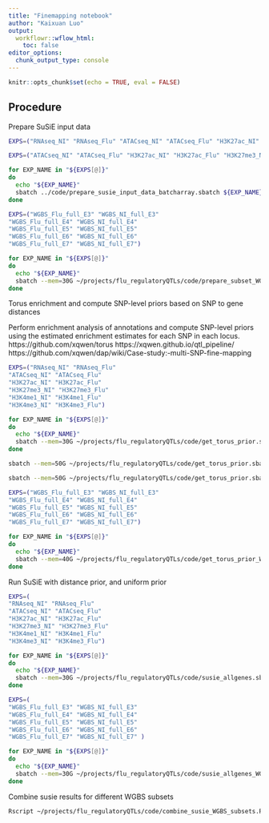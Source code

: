 ```yaml
---
title: "Finemapping notebook"
author: "Kaixuan Luo"
output:
  workflowr::wflow_html:
    toc: false
editor_options:
  chunk_output_type: console
---
```


```r
knitr::opts_chunk$set(echo = TRUE, eval = FALSE)
```

## Procedure

Prepare SuSiE input data

```bash

EXPS=("RNAseq_NI" "RNAseq_Flu" "ATACseq_NI" "ATACseq_Flu" "H3K27ac_NI" "H3K27ac_Flu" "H3K27me3_NI" "H3K27me3_Flu" "H3K4me1_NI" "H3K4me1_Flu" "H3K4me3_NI" "H3K4me3_Flu")

EXPS=("ATACseq_NI" "ATACseq_Flu" "H3K27ac_NI" "H3K27ac_Flu" "H3K27me3_NI" "H3K27me3_Flu" "H3K4me1_NI" "H3K4me1_Flu" "H3K4me3_NI" "H3K4me3_Flu")

for EXP_NAME in "${EXPS[@]}"
do
  echo "${EXP_NAME}"
  sbatch ../code/prepare_susie_input_data_batcharray.sbatch ${EXP_NAME}
done

```

```bash
EXPS=("WGBS_Flu_full_E3" "WGBS_NI_full_E3"
"WGBS_Flu_full_E4" "WGBS_NI_full_E4" 
"WGBS_Flu_full_E5" "WGBS_NI_full_E5" 
"WGBS_Flu_full_E6" "WGBS_NI_full_E6"
"WGBS_Flu_full_E7" "WGBS_NI_full_E7")

for EXP_NAME in "${EXPS[@]}"
do
  echo "${EXP_NAME}"
  sbatch --mem=30G ~/projects/flu_regulatoryQTLs/code/prepare_subset_WGBS_susie_input_data_batcharray.sbatch ${EXP_NAME}
done
```

Torus enrichment and compute SNP-level priors based on SNP to gene distances

Perform enrichment analysis of annotations and compute SNP-level priors using the estimated enrichment estimates for each SNP in each locus.
https://github.com/xqwen/torus
https://xqwen.github.io/qtl_pipeline/
https://github.com/xqwen/dap/wiki/Case-study:-multi-SNP-fine-mapping

```bash
EXPS=("RNAseq_NI" "RNAseq_Flu"
"ATACseq_NI" "ATACseq_Flu" 
"H3K27ac_NI" "H3K27ac_Flu" 
"H3K27me3_NI" "H3K27me3_Flu" 
"H3K4me1_NI" "H3K4me1_Flu" 
"H3K4me3_NI" "H3K4me3_Flu")

for EXP_NAME in "${EXPS[@]}"
do
  echo "${EXP_NAME}"
  sbatch --mem=30G ~/projects/flu_regulatoryQTLs/code/get_torus_prior.sbatch ${EXP_NAME}
done

sbatch --mem=50G ~/projects/flu_regulatoryQTLs/code/get_torus_prior.sbatch "WGBS_NI"

sbatch --mem=50G ~/projects/flu_regulatoryQTLs/code/get_torus_prior.sbatch "WGBS_Flu"

```

```bash
EXPS=("WGBS_Flu_full_E3" "WGBS_NI_full_E3"
"WGBS_Flu_full_E4" "WGBS_NI_full_E4" 
"WGBS_Flu_full_E5" "WGBS_NI_full_E5" 
"WGBS_Flu_full_E6" "WGBS_NI_full_E6"
"WGBS_Flu_full_E7" "WGBS_NI_full_E7")

for EXP_NAME in "${EXPS[@]}"
do
  echo "${EXP_NAME}"
  sbatch --mem=40G ~/projects/flu_regulatoryQTLs/code/get_torus_prior_WGBS.sbatch ${EXP_NAME}
done

```


Run SuSiE with distance prior, and uniform prior

```bash
EXPS=(
"RNAseq_NI" "RNAseq_Flu"
"ATACseq_NI" "ATACseq_Flu" 
"H3K27ac_NI" "H3K27ac_Flu" 
"H3K27me3_NI" "H3K27me3_Flu" 
"H3K4me1_NI" "H3K4me1_Flu" 
"H3K4me3_NI" "H3K4me3_Flu")

for EXP_NAME in "${EXPS[@]}"
do
  echo "${EXP_NAME}"
  sbatch --mem=30G ~/projects/flu_regulatoryQTLs/code/susie_allgenes.sbatch ${EXP_NAME}
done
```

```bash
EXPS=( 
"WGBS_Flu_full_E3" "WGBS_NI_full_E3" 
"WGBS_Flu_full_E4" "WGBS_NI_full_E4"
"WGBS_Flu_full_E5" "WGBS_NI_full_E5"
"WGBS_Flu_full_E6" "WGBS_NI_full_E6"
"WGBS_Flu_full_E7" "WGBS_NI_full_E7" )

for EXP_NAME in "${EXPS[@]}"
do
  echo "${EXP_NAME}"
  sbatch --mem=30G ~/projects/flu_regulatoryQTLs/code/susie_allgenes_WGBS.sbatch ${EXP_NAME}
done

```

Combine susie results for different WGBS subsets
```bash
Rscript ~/projects/flu_regulatoryQTLs/code/combine_susie_WGBS_subsets.R
```


